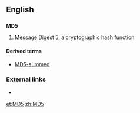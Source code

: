 ==English==

==={{initialism}}===
'''MD5'''

# [[Message Digest]] 5, a cryptographic hash function

====Derived terms====
* [[MD5-summed]]

===External links===
* {{pedialite}}

[[et:MD5]]
[[zh:MD5]]